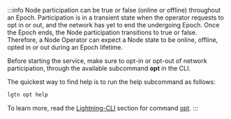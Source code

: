 :::info
Node participation can be true or false (online or offline) throughout an Epoch. Participation is in a transient state when the operator requests to opt in or out, and the network has yet to end the undergoing Epoch. Once the Epoch ends, the Node participation transitions to true or false. Therefore, a Node Operator can expect a Node state to be online, offline, opted in or out during an Epoch lifetime.

Before starting the service, make sure to opt-in or opt-out of network participation, through the available subcommand **opt** in the CLI.

The quickest way to find help is to run the help subcommand as follows:

```sh
lgtn opt help
```

To learn more, read the [Lightning-CLI](/docs/node/lightning-cli) section for command [opt](/docs/node/lightning-cli#opt).
:::

